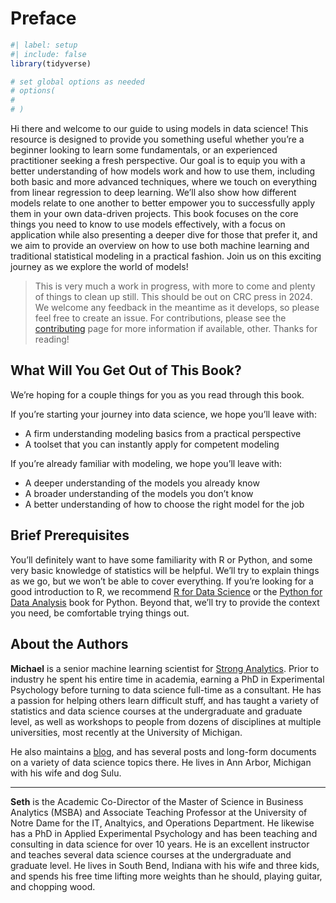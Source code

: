 # Preface {.unnumbered #sec-preface}



```r
#| label: setup
#| include: false
library(tidyverse)

# set global options as needed
# options(
#     
# )

```

<!-- TODO: Quarto bug prints this twice in ToC; tried various header tricks to no avail. Also, not unnumbered by default for krantz.cls. -->

Hi there and welcome to our guide to using models in data science! This resource is designed to provide you something useful whether you're a beginner looking to learn some fundamentals, or an experienced practitioner seeking a fresh perspective. Our goal is to equip you with a better understanding of how models work and how to use them, including both basic and more advanced techniques, where we touch on everything from linear regression to deep learning. We'll also show how different models relate to one another to better empower you to successfully apply them in your own data-driven projects. This book focuses on the core things you need to know to use models effectively, with a focus on application while also presenting a deeper dive for those that prefer it, and we aim to provide an overview on how to use both machine learning and traditional statistical modeling in a practical fashion.  Join us on this exciting journey as we explore the world of models!

>This is very much a work in progress, with more to come and plenty of things to clean up still.  This should be out on CRC press in 2024. We welcome any feedback in the meantime as it develops, so please feel free to create an issue. For contributions, please see the [contributing](CONTRIBUTING.md) page for more information if available, other. Thanks for reading!

## What Will You Get Out of This Book?

We're hoping for a couple things for you as you read through this book.

If you're starting your journey into data science, we hope you'll leave with:

- A firm understanding modeling basics from a practical perspective
- A toolset that you can instantly apply for competent modeling

If you're already familiar with modeling, we hope you'll leave with:

- A deeper understanding of the models you already know
- A broader understanding of the models you don't know
- A better understanding of how to choose the right model for the job



## Brief Prerequisites

You'll definitely want to have some familiarity with R or Python, and some very basic knowledge of statistics will be helpful. We'll try to explain things as we go, but we won't be able to cover everything. If you're looking for a good introduction to R, we recommend [R for Data Science](https://r4ds.had.co.nz/) or the [Python for Data Analysis](https://wesmckinney.com/book/) book for Python. Beyond that, we'll try to provide the context you need, be comfortable trying things out. 




## About the Authors

**Michael** is a senior machine learning scientist for [Strong Analytics](https://strong.io). Prior to industry he spent his entire time in academia, earning a PhD in Experimental Psychology before turning to data science full-time as a consultant. He has a passion for helping others learn difficult stuff, and has taught a variety of statistics and data science courses at the undergraduate and graduate level, as well as workshops to people from dozens of disciplines at multiple universities, most recently at the University of Michigan. 

He also maintains a [blog](https://m-clark.github.io), and has several posts and long-form documents on a variety of data science topics there. He lives in Ann Arbor, Michigan with his wife and dog Sulu.

<!-- TODO: Add pix -->
<!-- ![](img/me_for_web.jpeg){width=1in} -->

---

**Seth** is the Academic Co-Director of the Master of Science in Business Analytics (MSBA) and Associate Teaching Professor at the University of Notre Dame for the IT, Analtyics, and Operations Department. He likewise has a PhD in Applied Experimental Psychology and has been teaching and consulting in data science for over 10 years. He is an excellent instructor and teaches several data science courses at the undergraduate and graduate level.  He lives in South Bend, Indiana with his wife and three kids, and spends his free time lifting more weights than he should, playing guitar, and chopping wood.

<!-- ![Seth](img/seth.png){width=1in} -->

<!-- © 2024 by the authors. Web-version is CC-BY-NC-SA. -->